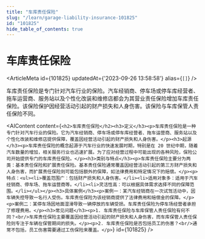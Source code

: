 ```yaml
---
title: "车库责任保险"
slug: "/learn/garage-liability-insurance-101825"
id: "101825"
hide_table_of_contents: true
---
```



# 车库责任保险

<ArticleMeta id={101825} updatedAt={'2023-09-26 13:58:58'} alias={`[]`} />
<div className='border-solid border-b border-t-0 my-4 border-[var(--ifm-color-gray-300)]' />

车库责任保险是专门针对汽车行业的保险。汽车经销商、停车场或停车库经营者、拖车运营商、服务站以及个性化改装和维修店都会为其营业责任保险增加车库责任保险。该保险保护因经营活动引起的财产损失和人身伤害。该保险与车库保管人责任保险不同。

<AIContent content={`<h2>车库责任保险</h2><h3>定义</h3><p>车库责任保险是一种专门针对汽车行业的保险。它为汽车经销商、停车场或停车库经营者、拖车运营商、服务站以及个性化改装和维修店提供保障，覆盖因经营活动引起的财产损失和人身伤害。</p><h3>起源</h3><p>车库责任保险的概念起源于汽车行业的快速发展时期，特别是在 20 世纪中期，随着汽车数量的增加，相关服务行业也迅速扩展。为了应对经营过程中可能出现的各种风险，保险公司开始提供专门的车库责任保险。</p><h3>类别与特点</h3><p>车库责任保险主要分为两类：基本责任保险和扩展责任保险。基本责任保险通常覆盖因经营活动引起的第三方财产损失和人身伤害，而扩展责任保险则可能包括额外的保障，如法律费用和特定情况下的赔偿。</p><p>特点：<ul><li>覆盖范围广：包括财产损失和人身伤害。</li><li>适用对象多：适用于汽车经销商、停车场、拖车运营商等。</li><li>灵活性高：可以根据具体需求选择不同的保障范围。</li></ul></p><h3>具体案例</h3><p>案例一：某汽车经销商在一次试驾活动中，因车辆失控导致一名行人受伤。车库责任保险为该经销商提供了法律费用和赔偿金的保障。</p><p>案例二：某停车场因地面湿滑导致一辆停放的车辆受损。车库责任保险为停车场经营者承担了修理费用。</p><h3>常见问题</h3><p>1. 车库责任保险与车库保管人责任保险有何不同？<br/>车库责任保险主要覆盖因经营活动引起的财产损失和人身伤害，而车库保管人责任保险则专注于车辆在保管期间的损失。</p><p>2. 车库责任保险是否包括员工的伤害？<br/>通常不包括，员工伤害需要通过工伤保险来覆盖。</p>`} id={101825} />
